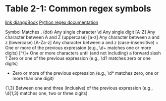 = Table 2-1: Common regex symbols =

[[https://djangobook.com/views-urlconfs/|link djangoBook]]
[[https://docs.python.org/3.4/library/re.html|Python regex documentation]]

Symbol      Matches
. (dot)     Any single character
\d          Any single digit
[A-Z]       Any character between A and Z (uppercase)
[a-z]       Any character between a and z (lowercase)
[A-Za-z]    Any character between a and z (case-insensitive)
+           One or more of the previous expression (e.g., \d+ matches one or more digits)
[^/]+       One or more characters until (and not including) a forward slash
?           Zero or one of the previous expression (e.g., \d? matches zero or one digits)
*           Zero or more of the previous expression (e.g., \d* matches zero, one or more than one digit)
{1,3}       Between one and three (inclusive) of the previous expression (e.g., \d{1,3} matches one, two or three digits)

